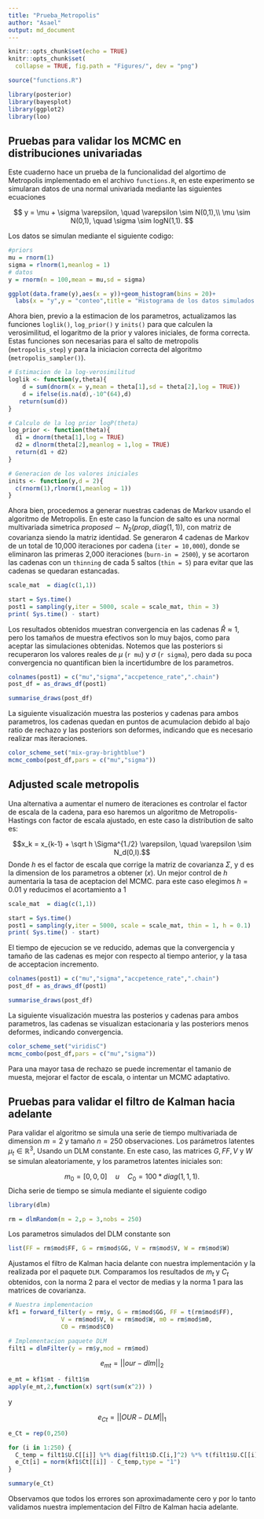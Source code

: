 ```yaml
---
title: "Prueba_Metropolis"
author: "Asael"
output: md_document
---
```


```r
knitr::opts_chunk$set(echo = TRUE)
knitr::opts_chunk$set(
  collapse = TRUE, fig.path = "Figures/", dev = "png")
```

```r
source("functions.R")

library(posterior)
library(bayesplot)
library(ggplot2)
library(loo)
```

## Pruebas para validar los MCMC en distribuciones univariadas

Este cuaderno hace un prueba de la funcionalidad del algortimo de Metropolis implementado en el archivo `functions.R`, en este experimento se simularan datos de una normal univariada mediante las siguientes ecuaciones

$$
y = \mu + \sigma \varepsilon, \quad \varepsilon \sim N(0,1),\\
\mu \sim N(0,1), \quad \sigma \sim logN(1,1).
$$

Los datos se simulan mediante el siguiente codigo:

```r
#priors
mu = rnorm(1)
sigma = rlnorm(1,meanlog = 1)
# datos
y = rnorm(n = 100,mean = mu,sd = sigma)

ggplot(data.frame(y),aes(x = y))+geom_histogram(bins = 20)+
  labs(x = "y",y = "conteo",title = "Histograma de los datos simulados y")
```

Ahora bien, previo a la estimacion de los parametros, actualizamos las funciones `loglik()`, `log_prior()` y `inits()` para que calculen la verosimilitud, el logaritmo de la prior y valores iniciales, de forma correcta. Estas funciones son necesarias para el salto de metropolis (`metropolis_step`) y para la iniciacion correcta del algoritmo (`metropolis_sampler()`). 


```r
# Estimacion de la log-verosimilitud
loglik <- function(y,theta){
    d = sum(dnorm(x = y,mean = theta[1],sd = theta[2],log = TRUE))
    d = ifelse(is.na(d),-10^(64),d)
   return(sum(d))
}

# Calculo de la log prior logP(theta)
log_prior <- function(theta){
  d1 = dnorm(theta[1],log = TRUE)
  d2 = dlnorm(theta[2],meanlog = 1,log = TRUE)
  return(d1 + d2)
}

# Generacion de los valores iniciales
inits <- function(y,d = 2){
  c(rnorm(1),rlnorm(1,meanlog = 1))
}
```

Ahora bien, procedemos a generar nuestras cadenas de Markov usando el algoritmo de Metropolis. En este caso la funcion de salto es una normal multivariada simetrica $proposed \sim N_2(prop,diag(1,1))$, con matriz de covarianza siendo la matriz identidad. Se generaron 4 cadenas de Markov de un total de 10,000 iteraciones por cadena (`iter = 10,000`), donde se eliminaron las primeras 2,000 iteraciones (`burn-in = 2500`), y se acortaron las cadenas con un `thinning` de cada 5 saltos (`thin = 5`) para evitar que las cadenas se quedaran estancadas.

```r
scale_mat  = diag(c(1,1))

start = Sys.time()
post1 = sampling(y,iter = 5000, scale = scale_mat, thin = 3)
print( Sys.time() - start)
```

Los resultados obtenidos muestran convergencia en las cadenas $\hat R \approx 1$, pero los tamaños de muestra efectivos son lo muy bajos, como para aceptar las simulaciones obtenidas. Notemos que las posteriors si recuperaron los valores reales de $\mu$ (`r mu`) y $\sigma$ (`r sigma`), pero dada su poca convergencia no quantifican bien la incertidumbre de los parametros.

```r
colnames(post1) = c("mu","sigma","accpetence_rate",".chain")
post_df = as_draws_df(post1)

summarise_draws(post_df)
```

La siguiente visualización muestra las posterios y cadenas para ambos parametros, los cadenas quedan en puntos de acumulacion debido al bajo ratio de rechazo y las posteriors son deformes, indicando que es necesario realizar mas iteraciones. 

```r
color_scheme_set("mix-gray-brightblue")
mcmc_combo(post_df,pars = c("mu","sigma"))
```

## Adjusted scale metropolis

Una alternativa a aumentar el numero de iteraciones es controlar el factor de escala de la cadena, para eso haremos un algoritmo de Metropolis-Hastings con factor de escala ajustado, en este caso la distribution de salto es:

$$x_k = x_{k-1} + \sqrt h \Sigma^{1./2} \varepsilon, \quad \varepsilon \sim N_d(0,I).$$
Donde $h$ es el factor de escala que corrige la matriz de covarianza $\Sigma$, y d es la dimension de los parametros a obtener ($x$). Un mejor control de $h$ aumentaria la tasa de aceptacion del MCMC. para este caso elegimos $h = 0.01$ y reducimos el acortamiento a 1

```r
scale_mat  = diag(c(1,1))

start = Sys.time()
post1 = sampling(y,iter = 5000, scale = scale_mat, thin = 1, h = 0.1)
print( Sys.time() - start)
```

El tiempo de ejecucion se ve reducido, ademas que la convergencia y tamaño de las cadenas es mejor con respecto al tiempo anterior, y la tasa de acceptacion incremento.

```r
colnames(post1) = c("mu","sigma","accpetence_rate",".chain")
post_df = as_draws_df(post1)

summarise_draws(post_df)
```

La siguiente visualización muestra las posterios y cadenas para ambos parametros, las cadenas se visualizan estacionaria y  las posteriors menos deformes, indicando convergencia. 

```r
color_scheme_set("viridisC")
mcmc_combo(post_df,pars = c("mu","sigma"))
```


Para una mayor tasa de rechazo se puede incrementar el tamanio de muesta, mejorar el factor de escala, o intentar un MCMC adaptativo.

## Pruebas para validar el filtro de Kalman hacia adelante

Para validar el algoritmo se simula una serie de tiempo multivariada de dimension $m = 2$ y tamaño $n = 250$ observaciones. Los parámetros latentes $\mu_t \in \mathbb R^3$, Usando un DLM constante. En este caso, las matrices $G, FF, V$ y $W$ se simulan aleatoriamente, y los parametros latentes iniciales son: 

$$m_0 = [0,0,0] \quad u \quad C_0 = 100*diag(1,1,1).$$
Dicha serie de tiempo se simula mediante el siguiente codigo

```r
library(dlm)

rm = dlmRandom(m = 2,p = 3,nobs = 250)
```

Los parametros simulados del DLM constante son

```r
list(FF = rm$mod$FF, G = rm$mod$GG, V = rm$mod$V, W = rm$mod$W)
```

Ajustamos el filtro de Kalman hacia delante con nuestra implementación y la realizada por el paquete `DLM`. Comparamos los resultados de $m_t$ y $C_t$ obtenidos, con la norma 2 para el vector de medias y la norma 1 para las matrices de covarianza.

```r
# Nuestra implementacion 
kf1 = forward_filter(y = rm$y, G = rm$mod$GG, FF = t(rm$mod$FF),
               V = rm$mod$V, W = rm$mod$W, m0 = rm$mod$m0,
               C0 = rm$mod$C0)

# Implementacion paquete DLM
filt1 = dlmFilter(y = rm$y,mod = rm$mod)
```


$$e_{mt} = || our - dlm||_2$$
```r
e_mt = kf1$mt - filt1$m
apply(e_mt,2,function(x) sqrt(sum(x^2)) )
```

y

$$e_{Ct} = || OUR - DLM||_1$$

```r
e_Ct = rep(0,250)

for (i in 1:250) {
  C_temp = filt1$U.C[[i]] %*% diag(filt1$D.C[i,]^2) %*% t(filt1$U.C[[i]])
  e_Ct[i] = norm(kf1$Ct[[i]] - C_temp,type = "1")
}

summary(e_Ct)
```


Observamos que todos los errores son aproximadamente cero y por lo tanto validamos nuestra implementacion del Filtro de Kalman hacia adelante.
